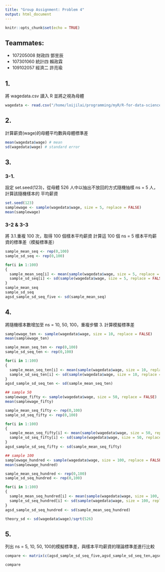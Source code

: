 ```yaml
---
title: "Group Assignment: Problem 4"
output: html_document
---
```


```r
knitr::opts_chunk$set(echo = TRUE)
```

## Teammates:
- 107205008 財政四 鄧昱辰
- 107301060 統計四 賴政霖
- 109102057 經濟二 許亮瑜

## 1. 
將 wagedata.csv 讀入 R 並將之視為母體

```r
wagedata <- read.csv("/home/loijilai/programming/myR/R-for-data-science/wagedata.csv")
```

## 2. 
計算薪資(wage)的母體平均數與母體標準差 
```r
mean(wagedata$wage) # mean
sd(wagedata$wage) # standard error
```

## 3. 
### 3-1. 
設定 set.seed(123)，從母體 526 人中以抽出不放回的方式隨機抽樣 ns = 5 人，計算該隨機樣本的 平均薪資
```r
set.seed(123)
samplewage <- sample(wagedata$wage, size = 5, replace = FALSE)
mean(samplewage)
```
### 3-2 & 3-3 
將 3.1.重複 100 次，取得 100 個樣本平均薪資
計算這 100 個 ns = 5 樣本平均薪資的標準差（模擬標準差）
```r
sample_mean_seq <- rep(0,100)
sample_sd_seq <- rep(0,100)

for(i in 1:100)
{
  sample_mean_seq[i] <- mean(sample(wagedata$wage, size = 5, replace = FALSE))
  sample_sd_seq[i] <- sd(sample(wagedata$wage, size = 5, replace = FALSE))
}
sample_mean_seq
sample_sd_seq
agsd_sample_sd_seq_five <- sd(sample_mean_seq)
```

## 4. 
將隨機樣本數增加至 ns = 10, 50, 100，重複步驟 3. 計算模擬標準差
```r
samplewage_ten <- sample(wagedata$wage, size = 10, replace = FALSE)
mean(samplewage_ten)

sample_mean_seq_ten <- rep(0,100)
sample_sd_seq_ten <- rep(0,100)

for(i in 1:100)
{
  sample_mean_seq_ten[i] <- mean(sample(wagedata$wage, size = 10, replace = FALSE))
  sample_sd_seq_ten[i] <- sd(sample(wagedata$wage, size = 10, replace = FALSE))
}
agsd_sample_sd_seq_ten <- sd(sample_mean_seq_ten)

## sample 50
samplewage_fifty <- sample(wagedata$wage, size = 50, replace = FALSE)
mean(samplewage_fifty)

sample_mean_seq_fifty <- rep(0,100)
sample_sd_seq_fifty <- rep(0,100)

for(i in 1:100)
{
  sample_mean_seq_fifty[i] <- mean(sample(wagedata$wage, size = 50, replace = FALSE))
  sample_sd_seq_fifty[i] <- sd(sample(wagedata$wage, size = 50, replace = FALSE))
}
agsd_sample_sd_seq_fifty <- sd(sample_mean_seq_fifty)

## sample 100
samplewage_hundred <- sample(wagedata$wage, size = 100, replace = FALSE)
mean(samplewage_hundred)

sample_mean_seq_hundred <- rep(0,100)
sample_sd_seq_hundred <- rep(0,100)

for(i in 1:100)
{
  sample_mean_seq_hundred[i] <- mean(sample(wagedata$wage, size = 100, replace = FALSE))
  sample_sd_seq_hundred[i] <- sd(sample(wagedata$wage, size = 100, replace = FALSE))
}
agsd_sample_sd_seq_hundred <- sd(sample_mean_seq_hundred)

theory_sd <- sd(wagedata$wage)/sqrt(526)
```

## 5. 
列出 ns = 5, 10, 50, 100的模擬標準差，與樣本平均薪資的理論標準差進行比較 
```r
compare <- matrix(c(agsd_sample_sd_seq_five,agsd_sample_sd_seq_ten,agsd_sample_sd_seq_fifty,agsd_sample_sd_seq_hundred, theory_sd), nrow = 1)

compare
```
